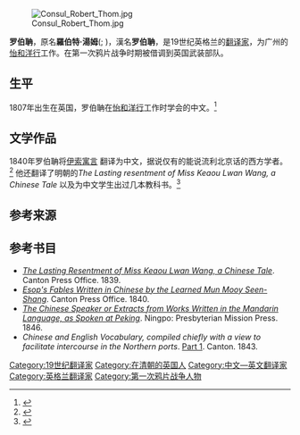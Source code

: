 [[File:Consul_Robert_Thom.jpg|thumb]]

'''罗伯聃'''，原名'''羅伯特·湯姆'''({{lang-en|Robert Thom}}; {{bd|1807年||1846年}})，漢名'''罗伯聃'''，是19世纪英格兰的[[翻译家|翻译家]]，为广州的[[怡和洋行|怡和洋行]]工作。在第一次鸦片战争时期被借调到英国武装部队。

==生平==
1807年出生在英国，罗伯聃在[[怡和洋行|怡和洋行]]工作时学会的中文。<ref name="FAIRBANK">{{Cite book|title=Trade and Diplomacy on the China Coast: The Opening of the Treaty Ports , 1842-1854, Volumes 1-2|first=John King|last=Fairbank|ISBN=0-674-89835-4|year=1953|publisher=Harvard University Press|page=126}}</ref>

==文学作品==
1840年罗伯聃将[[伊索寓言|伊索寓言]] 翻译为中文，据说仅有的能说流利北京话的西方学者。<ref name="KASKE">{{Cite book|url= https://books.google.com/books?id=okhrBBmnHVQC&pg=PA68|last=Kaske|first=Elisabeth|title=The Politics of Language in Chinese Education, 1895-1919|publisher=Brill|year=2007|page=68|isbn= 978-9004163676}}</ref> 他还翻译了明朝的''The Lasting resentment of Miss Keaou Lwan Wang, a Chinese Tale'' 以及为中文学生出过几本教科书。<ref name="PICHON">{{Cite book|title=China Trade and Empire: Jardine, Matheson & Co. and the Origins of British Rule in Hong Kong 1827-1843|first=Alain|last=Le Pichon|year=2006|publisher=Oxford University Press|url=https://books.google.com/books?id=0ql7CqEV6d4C&pg=PA184|page=184|ISBN=978-0197263372}}</ref>

==参考来源==
{{Reflist}}

==参考书目==
* ''[https://archive.org/details/wangkeaoulwanpih00thomrich The Lasting Resentment of Miss Keaou Lwan Wang, a Chinese Tale]''. Canton Press Office. 1839.
* ''[https://archive.org/details/esopsfableswritt00munmrich Esop's Fables Written in Chinese by the Learned Mun Mooy Seen-Shang]''. Canton Press Office. 1840.
* ''[https://books.google.com/books?id=T6RWAAAAcAAJ The Chinese Speaker or Extracts from Works Written in the Mandarin Language, as Spoken at Peking]''. Ningpo: Presbyterian Mission Press. 1846.
* ''Chinese and English Vocabulary, compiled chiefly with a view to facilitate intercourse in the Northern ports''. [http://nla.gov.au/nla.obj-49757619 Part 1]. Canton. 1843.

{{DEFAULTSORT:Thom, Robert}}
[[Category:19世纪翻译家|Category:19世纪翻译家]]
[[Category:在清朝的英国人|Category:在清朝的英国人]]
[[Category:中文—英文翻译家|Category:中文—英文翻译家]]
[[Category:英格兰翻译家|Category:英格兰翻译家]]
[[Category:第一次鸦片战争人物|Category:第一次鸦片战争人物]]